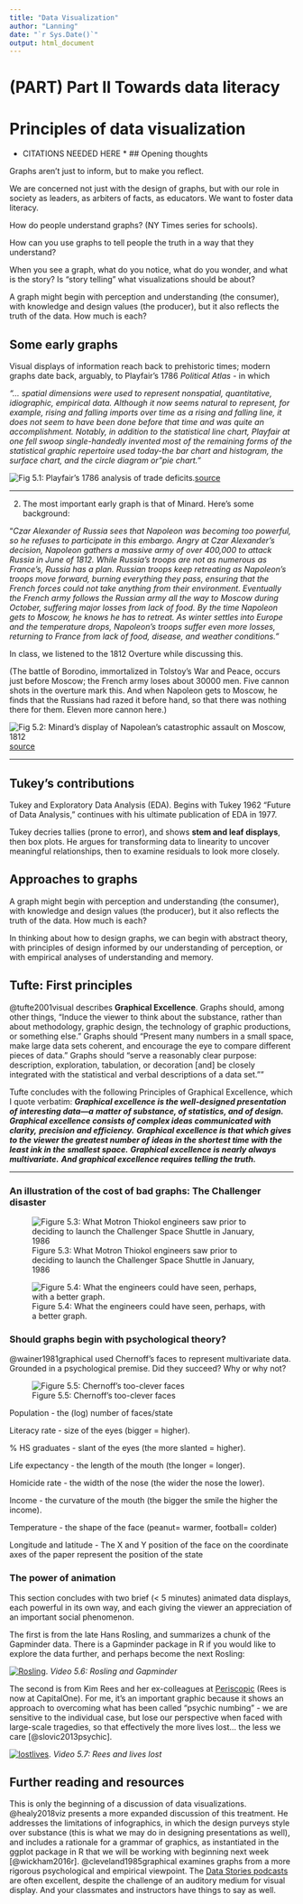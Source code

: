 ```yaml
---
title: "Data Visualization"
author: "Lanning"
date: "`r Sys.Date()`"
output: html_document
---
```


# (PART) Part II Towards data literacy  {-}

# Principles of data visualization
* CITATIONS NEEDED HERE *
## Opening thoughts

Graphs aren't just to inform, but to make you reflect. 

We are concerned not just with the design of graphs, but with our role in society as leaders, as arbiters of facts, as educators. We want to foster data literacy.

How do people understand graphs? (NY Times series for schools). 

How can you use graphs to tell people the truth in a way that they understand?

When you see a graph, what do you notice, what do you wonder, and what is the story? Is "story telling" what visualizations should be about?

A graph might begin with perception and understanding (the consumer), with knowledge and design values (the producer), but it also reflects the truth of the data. How much is each?

## Some early graphs

Visual displays of information reach back to prehistoric times; modern graphs date back, arguably, to Playfair's 1786 *Political Atlas* - in which  

*"... spatial dimensions were used to represent nonspatial, quantitative, idiographic, empirical data. Although it now seems natural to represent, for example, rising and falling imports over time as a rising and falling line, it does not seem to have been done before that time and was quite an accomplishment. Notably, in addition to the statistical line chart, Playfair at one fell swoop single-handedly invented most of the remaining forms of the statistical graphic repertoire used today-the bar chart and histogram, the surface chart, and the circle diagram or "pie chart."*

![Fig 5.1: Playfair's 1786 analysis of trade deficits.](playfair1786.PNG)[source](https://robots.thoughtbot.com/analyzing-minards-visualization-of-napoleons-1812-march)


----

2) The most important early graph is that of Minard. Here's some background:

"*Czar Alexander of Russia sees that Napoleon was becoming too powerful, so he refuses to participate in this embargo. Angry at Czar Alexander’s decision, Napoleon gathers a massive army of over 400,000 to attack Russia in June of 1812. While Russia’s troops are not as numerous as France’s, Russia has a plan. Russian troops keep retreating as Napoleon’s troops move forward, burning everything they pass, ensuring that the French forces could not take anything from their environment. Eventually the French army follows the Russian army all the way to Moscow during October, suffering major losses from lack of food. By the time Napoleon gets to Moscow, he knows he has to retreat. As winter settles into Europe and the temperature drops, Napoleon’s troops suffer even more losses, returning to France from lack of food, disease, and weather conditions."*

In class, we listened to the 1812 Overture while discussing this. 

(The battle of Borodino, immortalized in Tolstoy's War and Peace, occurs just before Moscow; the French army loses about 30000 men. Five cannon shots in the overture mark this. And when Napoleon gets to Moscow, he finds that the Russians had razed it before hand, so that there was nothing there for them.  Eleven more cannon here.)

![Fig 5.2: Minard's display of Napolean's catastrophic assault on Moscow, 1812](minard1812.PNG)[source](https://datavizblog.com/2013/05/30/dataviz-history-charles-minards-flow-map-of-napoleons-russian-campaign-of-1812-polotsk-smolensk-and-on-to-borodino/) 

------

## Tukey's contributions

Tukey and Exploratory Data Analysis (EDA). Begins with Tukey 1962 "Future of Data Analysis," continues with his ultimate publication of EDA in 1977. 

Tukey decries tallies (prone to error), and shows **stem and leaf displays**, then box plots. He argues for transforming data to linearity to uncover meaningful relationships, then to examine residuals to look more closely.

## Approaches to graphs

A graph might begin with perception and understanding (the consumer), with knowledge and design values (the producer), but it also reflects the truth of the data. How much is each?

In thinking about how to design graphs, we can begin with abstract theory, with principles of design informed by our understanding of perception, or with empirical analyses of understanding and memory. 

## Tufte: First principles

@tufte2001visual describes **Graphical Excellence**. Graphs should, among other things, "Induce the viewer to think about the substance, rather than about methodology, graphic design, the technology of graphic productions, or something else." Graphs should "Present many numbers in a small space, make large data sets coherent, and encourage the eye to compare different pieces of data."  Graphs should "serve a reasonably clear purpose: description, exploration, tabulation, or decoration [and] be closely integrated with the statistical and verbal descriptions of a data set.""

Tufte concludes with the following Principles of Graphical Excellence, which I quote verbatim:
***Graphical excellence is the well-designed presentation of interesting data—a***
***matter of substance, of statistics, and of design.***
***Graphical excellence consists of complex ideas communicated with clarity,***
***precision and efficiency.***
***Graphical excellence is that which gives to the viewer the greatest number of***
***ideas in the shortest time with the least ink in the smallest space.***
***Graphical excellence is nearly always multivariate.***
***And graphical excellence requires telling the truth.*** 

---

### An illustration of the cost of bad graphs: The Challenger disaster

![Figure 5.3: What Motron Thiokol engineers saw prior to deciding to launch the Challenger Space Shuttle in January, 1986](mortonthiokolChallenger.PNG)



![Figure 5.4: What the engineers could have seen, perhaps, with a better graph.](tufteChallenger.PNG)



### Should graphs begin with psychological theory?

@wainer1981graphical used Chernoff's faces to represent multivariate data. Grounded in a psychological premise. Did they succeed? Why or why not?

![Figure 5.5: Chernoff's too-clever faces](Chernoff.PNG)

Population - the (log) number of faces/state

Literacy rate - size of the eyes (bigger = higher). 

% HS graduates - slant of the eyes (the more slanted = higher). 

Life expectancy - the length of the mouth (the longer = longer).

Homicide rate - the width of the nose (the wider the nose the lower). 

Income - the curvature of the mouth (the bigger the smile the higher the income). 

Temperature - the shape of the face (peanut= warmer, football= colder) 

Longitude and latitude - The X and Y position of the face on the coordinate axes of the paper represent the position of the state 

### The power of animation

This section concludes with two brief (< 5 minutes) animated data displays, each powerful in its own way, and each giving the viewer an appreciation of an important social phenomenon.

The first is from the late Hans Rosling, and summarizes a chunk of the Gapminder data.  There is a Gapminder package in R if you would like to explore the data further, and perhaps become the next Rosling:

[![Rosling](https://img.youtube.com/vi/jbkSRLYSojo/0.jpg)](https://youtu.be/jbkSRLYSojo).
*Video 5.6: Rosling and Gapminder*

The second is from Kim Rees and her ex-colleagues at [Periscopic](https://periscopic.com/) (Rees is now at CapitalOne).  For me, it's an important graphic because it shows an approach to overcoming what has been called "psychic numbing" - we are sensitive to the individual case, but lose our perspective when faced with large-scale tragedies, so that effectively the more lives lost... the less we care  [@slovic2013psychic].

[![lostlives](https://img.youtube.com/vi/8R8UOjMy-5k/0.jpg)](https://youtu.be/8R8UOjMy-5k).
*Video 5.7: Rees and lives lost*

## Further reading and resources

This is only the beginning of a discussion of data visualizations.  @healy2018viz presents a more expanded discussion of this treatment. He addresses the limitations of infographics, in which the design purveys style over substance (this is what we may do in designing presentations as well), and includes a rationale for a grammar of graphics, as instantiated in the ggplot package in R that we will be working with beginning next week [@wickham2016r]. @cleveland1985graphical examines graphs from a more rigorous psychological and empirical viewpoint.  The [Data Stories podcasts](http://datastori.es/) are often excellent, despite the challenge of an auditory medium for visual display. And your classmates and instructors have things to say as well. 

